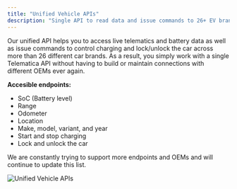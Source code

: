 ```yaml
---
title: "Unified Vehicle APIs"
description: "Single API to read data and issue commands to 26+ EV brands"
---
```


Our unified API helps you to access live telematics and battery data as well as issue commands to control charging and lock/unlock the car across more than 26 different car brands.
As a result, you simply work with a single Telematica API without having to build or maintain connections with different OEMs ever again.

  __Accesible endpoints:__
  
  - SoC (Battery level)
  - Range
  - Odometer
  - Location
  - Make, model, variant, and year
  - Start and stop charging
  - Lock and unlock the car
 
 We are constantly trying to support more endpoints and OEMs and will continue to update this list.
  

![Unified Vehicle APIs](/images/reference/hero.svg "Group 57image10.svg")
